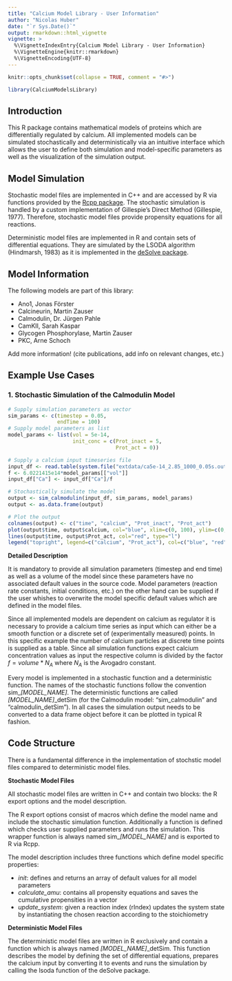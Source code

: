 ```yaml
---
title: "Calcium Model Library - User Information"
author: "Nicolas Huber"
date: "`r Sys.Date()`"
output: rmarkdown::html_vignette
vignette: >
  %\VignetteIndexEntry{Calcium Model Library - User Information}
  %\VignetteEngine{knitr::rmarkdown}
  %\VignetteEncoding{UTF-8}
---
```


```r
knitr::opts_chunk$set(collapse = TRUE, comment = "#>")
```

```r
library(CalciumModelsLibrary)
```

## Introduction

This R package contains mathematical models of proteins which are differentially regulated by calcium. 
All implemented models can be simulated stochastically and deterministically via an intuitive interface which allows the user to define both simulation and model-specific parameters as well as the visualization of the simulation output. 

## Model Simulation

Stochastic model files are implemented in C++ and are accessed by R via functions provided by the [Rcpp package](https://cran.r-project.org/web/packages/Rcpp/index.html). The stochastic simulation is handled by a custom implementation of Gillespie's Direct Method (Gillespie, 1977). Therefore, stochastic model files provide propensity equations for all reactions.

Deterministic model files are implemented in R and contain sets of differential equations. They are simulated by the LSODA algorithm (Hindmarsh, 1983) as it is implemented in the [deSolve package](https://cran.r-project.org/web/packages/deSolve/index.html).


## Model Information

The following models are part of this library:

- Ano1, Jonas Förster
- Calcineurin, Martin Zauser
- Calmodulin, Dr. Jürgen Pahle
- CamKII, Sarah Kaspar
- Glycogen Phosphorylase, Martin Zauser
- PKC, Arne Schoch

Add more information! (cite publications, add info on relevant changes, etc.)

## Example Use Cases

### 1. Stochastic Simulation of the Calmodulin Model

```r
# Supply simulation parameters as vector
sim_params <- c(timestep = 0.05,
                endTime = 100)
# Supply model parameters as list
model_params <- list(vol = 5e-14,
                     init_conc = c(Prot_inact = 5,
                                   Prot_act = 0))

# Supply a calcium input timeseries file
input_df <- read.table(system.file("extdata/ca5e-14_2.85_1000_0.05s.out", package = "CalciumModelsLibrary"), col.names = c("time", "steps", "G_alpha", "PLC", "Ca"))
f <- 6.0221415e14*model_params[["vol"]]
input_df["Ca"] <- input_df["Ca"]/f

# Stochastically simulate the model
output <- sim_calmodulin(input_df, sim_params, model_params)
output <- as.data.frame(output)

# Plot the output
colnames(output) <- c("time", "calcium", "Prot_inact", "Prot_act")
plot(output$time, output$calcium, col="blue", xlim=c(0, 100), ylim=c(0,15), type="l", xlab="time", ylab="concentration")
lines(output$time, output$Prot_act, col="red", type="l")
legend("topright", legend=c("calcium", "Prot_act"), col=c("blue", "red"), lty=c(1,1))
```

**Detailed Description**

It is mandatory to provide all simulation parameters (timestep and end time) as well as a volume of the model since these parameters have no associated default values in the source code.
Model parameters (reaction rate constants, initial conditions, etc.) on the other hand can be supplied if the user whishes to overwrite the model specific default values which are defined in the model files.  

Since all implemented models are dependent on calcium as regulator it is necessary to provide a calcium time series as input which can either be a smooth function or a discrete set of (experimentally measured) points. 
In this specific example the number of calcium particles at discrete time points is supplied as a table. Since all simulation functions expect calcium concentration values as input the respective column is divided by the factor $f = volume*N_A$ where $N_A$ is the Avogadro constant.

Every model is implemented in a stochastic function and a deterministic function. The names of the stochastic functions follow the convention sim_*[MODEL_NAME]*. The deterministic functions are called *[MODEL_NAME]*_detSim (for the Calmodulin model: "sim_calmodulin" and "calmodulin_detSim"). 
In all cases the simulation output needs to be converted to a data frame object before it can be plotted in typical R fashion.


## Code Structure

There is a fundamental difference in the implementation of stochstic model files compared to deterministic model files. 

**Stochastic Model Files**

All stochastic model files are written in C++ and contain two blocks: the R export options and the model description. 

The R export options consist of macros which define the model name and include the stochastic simulation function. Additionally a function is defined which checks user supplied parameters and runs the simulation. This wrapper function is always named sim_*[MODEL_NAME]* and is exported to R via Rcpp.

The model description includes three functions which define model specific properties: 

- *init*: defines and returns an array of default values for all model parameters 
- *calculate_amu*: contains all propensity equations and saves the cumulative propensities in a vector 
- *update_system*: given a reaction index (rIndex) updates the system state by instantiating the chosen reaction according to the stoichiometry

**Deterministic Model Files**

The deterministic model files are written in R exclusively and contain a function which is always named *[MODEL_NAME]*_detSim. 
This function describes the model by defining the set of differential equations, prepares the calcium input by converting it to events and runs the simulation by calling the lsoda function of the deSolve package. 

